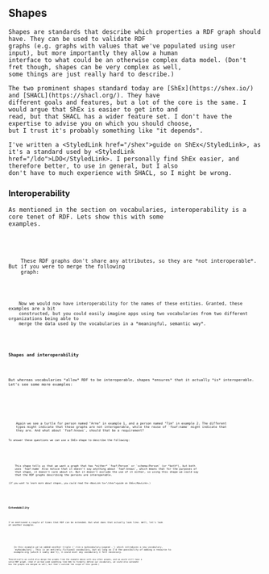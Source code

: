 
<Content>
    <h2 className="subtitle">Shapes</h2>

    Shapes are standards that describe which properties a RDF graph should have. They can be used to validate RDF
    graphs (e.g. graphs with values that we've populated using user input), but more importantly they allow a human
    interface to what could be an otherwise complex data model. (Don't fret though, shapes can be very complex as well,
    some things are just really hard to describe.)

    The two prominent shapes standard today are [ShEx](https://shex.io/) and [SHACL](https://shacl.org/). They have
    different goals and features, but a lot of the core is the same. I would argue that ShEx is easier to get into and
    read, but that SHACL has a wider feature set. I don't have the expertise to advise you on which you should choose,
    but I trust it's probably something like "it depends".

    I've written a <StyledLink href="/shex">guide on ShEx</StyledLink>, as it's a standard used by <StyledLink
    href="/ldo">LDO</StyledLink>. I personally find ShEx easier, and therefore better, to use in general, but I also
    don't have to much experience with SHACL, so I might be wrong.
</Content>

<Content>
    <h3 className="subtitle">Interoperability</h3>

    As mentioned in the section on vocabularies, interoperability is a core tenet of RDF. Lets show this with some
    examples.
</Content>

<Code code={personTurtle} id="EX1_personTurtle" language="turtle" noCopy={true}/>
<Code code={organizationTurtle} id="EX1_organizationTurtle" language="turtle" noCopy={true}/>

<Content>
    These RDF graphs don't share any attributes, so they are *not interoperable*. But if you were to merge the following
    graph:
</Content>

<Code code={nameInteroperabilityTurtle} id="EX1_nameInteroperabilityTurtle" language="turtle" noCopy={true}/>

<Content>
    Now we would now have interoperability for the names of these entities. Granted, these examples are a bit
    constructed, but you could easily imagine apps using two vocabularies from two different organizations being able to
    merge the data used by the vocabularies in a *meaningful, semantic way*.
</Content>

<Content>
    <h4 className="subtitle">Shapes and interoperability</h4>

    But whereas vocabularies *allow* RDF to be interoperable, shapes *ensures* that it actually *is* interoperable.
    Let's see some more examples:
</Content>

<Code code={personTurtle} id="EX2_personTurtle" language="turtle" noCopy={true}/>
<Code code={person2Turtle} id="EX2_person2Turtle" language="turtle" noCopy={true}/>

<Content>
    Again we see a turtle for person named "Arne" in example 1, and a person named "Tim" in example 2. The different
    types might indicate that these graphs are not interoperable, while the reuse of `foaf:name` might indicate that
    they are. And what about `foaf:knows`, should that be a requirement?

    To answer these questions we can use a ShEx-shape to describe the following:
</Content>

<Code code={personShape} id="EX2_personShape" language="turtle" noCopy={true}/>

<Content>
    This shape tells us that we want a graph that has *either* `foaf:Person` or `schema:Person` (or *both*), but both
    uses `foaf:name` Also notice that it doesn't say anything about `foaf:knows`, which means that for the purposes of
    that shape, it doesn't care about it. But it doesn't exclude the use of it either, so using this shape we could say
    that the RDF graphs describing the persons are interoperable.

    (If you want to learn more about shapes, you could read the <NavLink to="/shex">guide on ShEx</NavLink>.)
</Content>

<Content>
    <h4 className="subtitle">Extendability</h4>

    I've mentioned a couple of times that RDF can be extended. But what does that actually look like. Well, let's look
    at another example:
</Content>

<Code code={person2AlternateTurtle} id="EX2_person2AlternateShape" language="turtle" noCopy={true}/>

<Content>
    In this example we've added another triple (`:tim a myVocabulary:Legend .`) which introduces a new vocabulary,
    `myVocabulary`. This is an entirely fictional vocabulary, but as long as I'd the possibility of adding a resource to
    example.org (which I sadly don't), I could mint any vocabulary I felt necessary.

    Theoretically we could also merge the graphs from the example above with any other graphs, and we would still have a
    valid RDF graph. (And if we had used something like OWL to formally define our vocabulary, we could also automate
    how the graphs are merged as well, but that's outside the scope of this guide.)
</Content>

